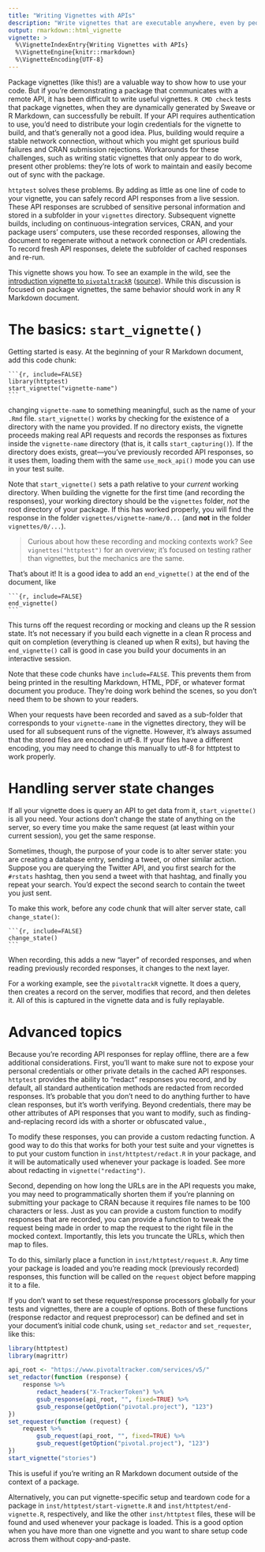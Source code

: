 ```yaml
---
title: "Writing Vignettes with APIs"
description: "Write vignettes that are executable anywhere, even by people without API credentials or a network connection, using httptest's tools for recording API requests and then using them as fixtures."
output: rmarkdown::html_vignette
vignette: >
  %\VignetteIndexEntry{Writing Vignettes with APIs}
  %\VignetteEngine{knitr::rmarkdown}
  %\VignetteEncoding{UTF-8}
---
```


Package vignettes (like this!) are a valuable way to show how to use your code. But if you're demonstrating a package that communicates with a remote API, it has been difficult to write useful vignettes. `R CMD check` tests that package vignettes, when they are dynamically generated by Sweave or R Markdown, can successfully be rebuilt. If your API requires authentication to use, you'd need to distribute your login credentials for the vignette to build, and that's generally not a good idea. Plus, building would require a stable network connection, without which you might get spurious build failures and CRAN submission rejections. Workarounds for these challenges, such as writing static vignettes that only appear to do work, present other problems: they're lots of work to maintain and easily become out of sync with the package.

`httptest` solves these problems. By adding as little as one line of code to your vignette, you can safely record API responses from a live session. These API responses are scrubbed of sensitive personal information and stored in a subfolder in your `vignettes` directory. Subsequent vignette builds, including on continuous-integration services, CRAN, and your package users' computers, use these recorded responses, allowing the document to regenerate without a network connection or API credentials. To record fresh API responses, delete the subfolder of cached responses and re-run.

This vignette shows you how. To see an example in the wild, see the [introduction vignette to `pivotaltrackR`](http://enpiar.com/r/pivotaltrackR/articles/pivotaltrackR.html) ([source](https://github.com/nealrichardson/pivotaltrackR/blob/master/vignettes/pivotaltrackR.Rmd)). While this discussion is focused on package vignettes, the same behavior should work in any R Markdown document.

# The basics: `start_vignette()`

Getting started is easy. At the beginning of your R Markdown document, add this code chunk:

    `​``{r, include=FALSE}
    library(httptest)
    start_vignette("vignette-name")
    ```

changing `vignette-name` to something meaningful, such as the name of your `.Rmd` file. `start_vignette()` works by checking for the existence of a directory with the name you provided. If no directory exists, the vignette proceeds making real API requests and records the responses as fixtures inside the `vignette-name` directory (that is, it calls `start_capturing()`). If the directory does exists, great---you've previously recorded API responses, so it uses them, loading them with the same `use_mock_api()` mode you can use in your test suite.

Note that `start_vignette()` sets a path relative to your *current* working directory. When building the vignette for the first time (and recording the responses), your working directory should be the `vignettes` folder, *not* the root directory of your package. If this has worked properly, you will find the response in the folder `vignettes/vignette-name/0...` (and **not** in the folder `vignettes/0/...`).

> Curious about how these recording and mocking contexts work? See `vignettes("httptest")` for an overview; it's focused on testing rather than vignettes, but the mechanics are the same.

That's about it! It is a good idea to add an `end_vignette()` at the end of the document, like

    `​``{r, include=FALSE}
    end_vignette()
    ```

This turns off the request recording or mocking and cleans up the R session state. It's not necessary if you build each vignette in a clean R process and quit on completion (everything is cleaned up when R exits), but having the `end_vignette()` call is good in case you build your documents in an interactive session.

Note that these code chunks have `include=FALSE`. This prevents them from being printed in the resulting Markdown, HTML, PDF, or whatever format document you produce. They're doing work behind the scenes, so you don't need them to be shown to your readers.

When your requests have been recorded and saved as a sub-folder that corresponds to your `vignette-name` in the vignettes directory, they will be used for all subsequent runs of the vignette. However, it's always assumed that the stored files are encoded in utf-8. If your files have a different encoding, you may need to change this manually to utf-8 for httptest to work properly. 

# Handling server state changes

If all your vignette does is query an API to get data from it, `start_vignette()` is all you need. Your actions don't change the state of anything on the server, so every time you make the same request (at least within your current session), you get the same response.

Sometimes, though, the purpose of your code is to alter server state: you are creating a database entry, sending a tweet, or other similar action. Suppose you are querying the Twitter API, and you first search for the `#rstats` hashtag, then you send a tweet with that hashtag, and finally you repeat your search. You'd expect the second search to contain the tweet you just sent.

To make this work, before any code chunk that will alter server state, call `change_state()`:

    `​``{r, include=FALSE}
    change_state()
    ```

When recording, this adds a new "layer" of recorded responses, and when reading previously recorded responses, it changes to the next layer.  

For a working example, see the `pivotaltrackR` vignette. It does a query, then creates a record on the server, modifies that record, and then deletes it. All of this is captured in the vignette data and is fully replayable.

# Advanced topics

Because you're recording API responses for replay offline, there are a few additional considerations. First, you'll want to make sure not to expose your personal credentials or other private details in the cached API responses. `httptest` provides the ability to "redact" responses you record, and by default, all standard authentication methods are redacted from recorded responses. It's probable that you don't need to do anything further to have clean responses, but it's worth verifying. Beyond credentials, there may be other attributes of API responses that you want to modify, such as finding-and-replacing record ids with a shorter or obfuscated value.,  

To modify these responses, you can provide a custom redacting function. A good way to do this that works for both your test suite and your vignettes is to put your custom function in `inst/httptest/redact.R` in your package, and it will be automatically used whenever your package is loaded. See more about redacting in `vignette("redacting")`.

Second, depending on how long the URLs are in the API requests you make, you may need to programmatically shorten them if you're planning on submitting your package to CRAN because it requires file names to be 100 characters or less. Just as you can provide a custom function to modify responses that are recorded, you can provide a function to tweak the request being made in order to map the request to the right file in the mocked context. Importantly, this lets you truncate the URLs, which then map to files.

To do this, similarly place a function in `inst/httptest/request.R`. Any time your package is loaded and you're reading mock (previously recorded) responses, this function will be called on the `request` object before mapping it to a file.

If you don't want to set these request/response processors globally for your tests and vignettes, there are a couple of options. Both of these functions (response redactor and request preprocessor) can be defined and set in your document's initial code chunk, using `set_redactor` and `set_requester`, like this:

```r
library(httptest)
library(magrittr)

api_root <- "https://www.pivotaltracker.com/services/v5/"
set_redactor(function (response) {
    response %>%
        redact_headers("X-TrackerToken") %>%
        gsub_response(api_root, "", fixed=TRUE) %>%
        gsub_response(getOption("pivotal.project"), "123")
})
set_requester(function (request) {
    request %>%
        gsub_request(api_root, "", fixed=TRUE) %>%
        gsub_request(getOption("pivotal.project"), "123")
})
start_vignette("stories")
```

This is useful if you're writing an R Markdown document outside of the context of a package.

Alternatively, you can put vignette-specific setup and teardown code for a package in `inst/httptest/start-vignette.R` and `inst/httptest/end-vignette.R`, respectively, and like the other `inst/httptest` files, these will be found and used whenever your package is loaded. This is a good option when you have more than one vignette and you want to share setup code across them without copy-and-paste.
